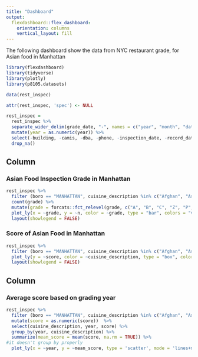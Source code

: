 ```yaml
---
title: "Dashboard"
output: 
  flexdashboard::flex_dashboard:
    orientation: columns
    vertical_layout: fill
---
```


The following dashboard show the data from NYC restaurant grade, for Asian food in Manhattan

```r
library(flexdashboard)
library(tidyverse)
library(plotly)
library(p8105.datasets)
```


```r
data(rest_inspec)

attr(rest_inspec, 'spec') <- NULL

rest_inspec = 
  rest_inspec %>% 
  separate_wider_delim(grade_date, "-", names = c("year", "month", "date")) %>%
  mutate(year = as.numeric(year)) %>% 
  select(-building, -camis, -dba, -phone, -inspection_date, -record_date, -street, -violation_code, -month, -date) %>% 
  drop_na() 
```
 
Column {data-width=450}
-----------------------------------------------------------------------

### Asian Food Inspection Grade in Manhattan

```r
rest_inspec %>% 
  filter (boro == "MANHATTAN", cuisine_description %in% c("Afghan", "Asian", "Bangladeshi", "Chinese/Japanese", "Chinese", "Japanese", "Indonesian", "Pakistani", "Filipino", "Indian", "Korean", "Pakistani", "Thai", "Vietnamese/Cambodian/Malaysia")) %>% 
  count(grade) %>% 
  mutate(grade = forcats::fct_relevel(grade, c("A", "B", "C", "Z", "P", "Not Yet Graded"))) %>% 
  plot_ly(x = ~grade, y = ~n, color = ~grade, type = "bar", colors = "viridis") %>% 
  layout(showlegend = FALSE)
```

### Score of Asian Food in Manhattan

```r
rest_inspec %>% 
  filter (boro == "MANHATTAN", cuisine_description %in% c("Afghan", "Asian", "Bangladeshi", "Chinese/Japanese", "Chinese", "Japanese", "Indonesian", "Pakistani", "Filipino", "Indian", "Korean", "Pakistani", "Thai", "Vietnamese/Cambodian/Malaysia")) %>% 
  plot_ly(y = ~score, color = ~cuisine_description, type = "box", colors = "viridis") %>% 
  layout(showlegend = FALSE)
```

Column {data-width=550}
-----------------------------------------------------------------------

### Average score based on grading year

```r
rest_inspec %>% 
  filter (boro == "MANHATTAN", cuisine_description %in% c("Afghan", "Asian", "Bangladeshi", "Chinese/Japanese", "Chinese", "Japanese", "Indonesian", "Pakistani", "Filipino", "Indian", "Korean", "Pakistani", "Thai", "Vietnamese/Cambodian/Malaysia")) %>% 
  mutate(score = as.numeric(score))  %>%
  select(cuisine_description, year, score) %>% 
  group_by(year, cuisine_description) %>% 
  summarize(mean_score = mean(score, na.rm = TRUE)) %>%
#it doesn't group by properly
  plot_ly(x = ~year, y = ~mean_score, type = 'scatter', mode = 'lines+markers', color = ~cuisine_description, colors = 'viridis')
```

